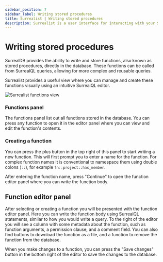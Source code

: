 ---
sidebar_position: 7
sidebar_label: Writing stored procedures
title: Surrealist | Writing stored procedures
description: Surrealist is a user interface for interacting with your SurrealDB database visually. It enables you to seamlessly connect to any SurrealDB instance, allowing you to execute queries, explore your tables, design your schemas, and much more.
---


# Writing stored procedures

SurrealDB provides the ability to write and store functions, also known as stored procedures, directly in the database. These functions can be called from SurrealQL queries, allowing for more complex and reusable queries.

Surrealist provides a useful view where you can manage and create these functions visually using an intuitive SurrealQL editor.

<Image
  alt="Surrealist functions view"
  src={ImageFunctions}
/>

### Functions panel

The functions panel list out all functions stored in the database. You can press any function to open it in the editor panel where you can view and edit the function's contents.

### Creating a function

You can press the plus button in the top right of this panel to start writing a new function. This will first prompt you to enter a name for the function. For complex function names it is conventional to namespace them using double colons (`::`), for example `fn::project::has_member`.

After entering the function name, press "Continue" to open the function editor panel where you can write the function body.

## Function editor panel

After selecting or creating a function you will be presented with the function editor panel. Here you can write the function body using SurrealQL statements, similar to how you would write a query.
To the right of the editor you will see a column with some metadata about the function, such as function arguments, a permission clause, and a comment field.
You can also find buttons to download the function as a file, and a function to remove the function from the database.

When you make changes to a function, you can press the "Save changes" button in the bottom right of the editor to save the changes to the database.
